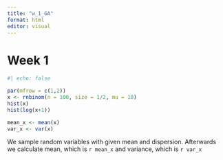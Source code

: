 ```yaml
---
title: "w_1_GA"
format: html
editor: visual
---
```


# Week 1

```r
#| echo: false

par(mfrow = c(1,2))
x <- rnbinom(n = 100, size = 1/2, mu = 10)
hist(x)
hist(log(x+1))

mean_x <- mean(x)
var_x <- var(x)
```

We sample random variables with given mean and dispersion. Afterwards we calculate mean, which is `r mean_x` and variance, which is `r var_x`
